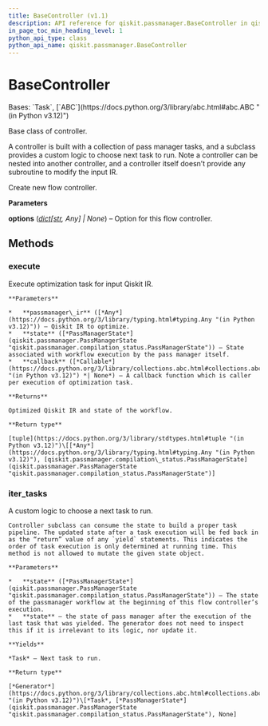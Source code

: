 ```yaml
---
title: BaseController (v1.1)
description: API reference for qiskit.passmanager.BaseController in qiskit v1.1
in_page_toc_min_heading_level: 1
python_api_type: class
python_api_name: qiskit.passmanager.BaseController
---
```


# BaseController

<Class id="qiskit.passmanager.BaseController" isDedicatedPage={true} github="https://github.com/Qiskit/qiskit/tree/stable/1.1/qiskit/passmanager/base_tasks.py#L156-L230" signature="qiskit.passmanager.BaseController(options=None)" modifiers="class">
  Bases: `Task`, [`ABC`](https://docs.python.org/3/library/abc.html#abc.ABC "(in Python v3.12)")

  Base class of controller.

  A controller is built with a collection of pass manager tasks, and a subclass provides a custom logic to choose next task to run. Note a controller can be nested into another controller, and a controller itself doesn’t provide any subroutine to modify the input IR.

  Create new flow controller.

  **Parameters**

  **options** ([*dict*](https://docs.python.org/3/library/stdtypes.html#dict "(in Python v3.12)")*\[*[*str*](https://docs.python.org/3/library/stdtypes.html#str "(in Python v3.12)")*, Any] | None*) – Option for this flow controller.

  ## Methods

  ### execute

  <Function id="qiskit.passmanager.BaseController.execute" github="https://github.com/Qiskit/qiskit/tree/stable/1.1/qiskit/passmanager/base_tasks.py#L202-L230" signature="execute(passmanager_ir, state, callback=None)">
    Execute optimization task for input Qiskit IR.

    **Parameters**

    *   **passmanager\_ir** ([*Any*](https://docs.python.org/3/library/typing.html#typing.Any "(in Python v3.12)")) – Qiskit IR to optimize.
    *   **state** ([*PassManagerState*](qiskit.passmanager.PassManagerState "qiskit.passmanager.compilation_status.PassManagerState")) – State associated with workflow execution by the pass manager itself.
    *   **callback** ([*Callable*](https://docs.python.org/3/library/collections.abc.html#collections.abc.Callable "(in Python v3.12)") *| None*) – A callback function which is caller per execution of optimization task.

    **Returns**

    Optimized Qiskit IR and state of the workflow.

    **Return type**

    [tuple](https://docs.python.org/3/library/stdtypes.html#tuple "(in Python v3.12)")\[[*Any*](https://docs.python.org/3/library/typing.html#typing.Any "(in Python v3.12)"), [qiskit.passmanager.compilation\_status.PassManagerState](qiskit.passmanager.PassManagerState "qiskit.passmanager.compilation_status.PassManagerState")]
  </Function>

  ### iter\_tasks

  <Function id="qiskit.passmanager.BaseController.iter_tasks" github="https://github.com/Qiskit/qiskit/tree/stable/1.1/qiskit/passmanager/base_tasks.py#L176-L200" signature="iter_tasks(state)" modifiers="abstract">
    A custom logic to choose a next task to run.

    Controller subclass can consume the state to build a proper task pipeline. The updated state after a task execution will be fed back in as the “return” value of any `yield` statements. This indicates the order of task execution is only determined at running time. This method is not allowed to mutate the given state object.

    **Parameters**

    *   **state** ([*PassManagerState*](qiskit.passmanager.PassManagerState "qiskit.passmanager.compilation_status.PassManagerState")) – The state of the passmanager workflow at the beginning of this flow controller’s execution.
    *   **state** – the state of pass manager after the execution of the last task that was yielded. The generator does not need to inspect this if it is irrelevant to its logic, nor update it.

    **Yields**

    *Task* – Next task to run.

    **Return type**

    [*Generator*](https://docs.python.org/3/library/collections.abc.html#collections.abc.Generator "(in Python v3.12)")\[*Task*, [*PassManagerState*](qiskit.passmanager.PassManagerState "qiskit.passmanager.compilation_status.PassManagerState"), None]
  </Function>
</Class>

